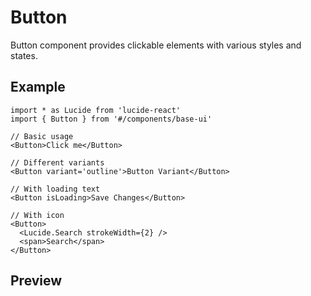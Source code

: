 
<Meta of={Stories} />

# Button

Button component provides clickable elements with various styles and states.

## Example

```tsx
import * as Lucide from 'lucide-react'
import { Button } from '#/components/base-ui'

// Basic usage
<Button>Click me</Button>

// Different variants
<Button variant='outline'>Button Variant</Button>

// With loading text
<Button isLoading>Save Changes</Button>

// With icon
<Button>
  <Lucide.Search strokeWidth={2} />
  <span>Search</span>
</Button>
```

## Preview

<Primary />

